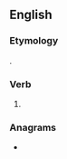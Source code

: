 ==English==

===Etymology===
{{suffix|renew|est|lang=en}}.

===Verb===
{{head|en|verb form}}

# {{en-archaic second-person singular of|renew|lang=en}}

===Anagrams===
* {{anagrams|en|a=eeenrstw|tweeners}}